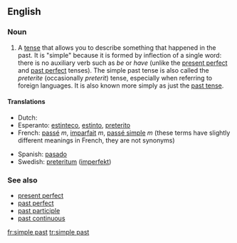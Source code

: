 {{wikipedia}}
==English==

===Noun===
{{en-noun|[[simple]] [[past]]|-}}

# {{grammar}} A [[tense]] that allows you to describe something that happened in the past.  It is "simple" because it is formed by inflection of a single word: there is no auxiliary verb such as ''be'' or ''have'' (unlike the [[present perfect]] and [[past perfect]] tenses).  The simple past tense is also called the ''preterite'' (occasionally ''preterit'') tense, especially when referring to foreign languages.  It is also known more simply as just the [[past tense]].

====Translations====
{{trans-top|the simple past}}
*Dutch: {{t|nl|onvoltooid verleden tijd|m}}
*Esperanto: [[estinteco]], [[estinto]], [[preterito]]
*French: [[passé]] ''m'', [[imparfait]] ''m'', [[passé simple]] ''m'' (these terms have slightly different meanings in French, they are not synonyms)
{{trans-mid}}
*Spanish: [[pasado]]
*Swedish: [[preteritum]] ([[imperfekt]])
{{trans-bottom}}

===See also===
*[[present perfect]]
*[[past perfect]]
*[[past participle]]
*[[past continuous]]

[[fr:simple past]]
[[tr:simple past]]